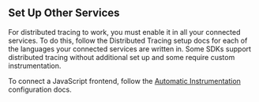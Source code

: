 ## Set Up Other Services

For distributed tracing to work, you must enable it in all your connected services. To do this, follow the Distributed Tracing setup docs for each of the languages your connected services are written in. Some SDKs support distributed tracing without additional set up and some require custom instrumentation.

To connect a JavaScript frontend, follow the [Automatic Instrumentation](/platforms/javascript/distributed-tracing/instrumentation/automatic-instrumentation/) configuration docs.
